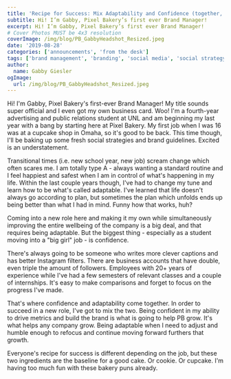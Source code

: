 ```yaml
---
title: 'Recipe for Success: Mix Adaptability and Confidence (together, in a medium sized bowl)'
subtitle: Hi! I’m Gabby, Pixel Bakery’s first ever Brand Manager!
excerpt: Hi! I’m Gabby, Pixel Bakery’s first ever Brand Manager! 
# Cover Photos MUST be 4x3 resolution
coverImage: /img/blog/PB_GabbyHeadshot_Resized.jpeg
date: '2019-08-28'
categories: ['announcements', 'from the desk']
tags: ['brand management', 'branding', 'social media', 'social strategy']
author:
  name: Gabby Giesler
ogImage:
  url: /img/blog/PB_GabbyHeadshot_Resized.jpeg
---
```

Hi! I'm Gabby, Pixel Bakery's first-ever Brand Manager! My title sounds super official and I even got my own business card. Woo! I'm a fourth-year advertising and public relations student at UNL and am beginning my last year with a bang by starting here at Pixel Bakery. My first job when I was 16 was at a cupcake shop in Omaha, so it's good to be back. This time though, I'll be baking up some fresh social strategies and brand guidelines. Excited is an understatement.

Transitional times (i.e. new school year, new job) scream change which often scares me. I am totally type A - always wanting a standard routine and I feel happiest and safest when I am in control of what's happening in my life. Within the last couple years though, I've had to change my tune and learn how to be what's called adaptable. I've learned that life doesn't always go according to plan, but sometimes the plan which unfolds ends up being better than what I had in mind. Funny how that works, huh?

Coming into a new role here and making it my own while simultaneously improving the entire wellbeing of the company is a big deal, and that requires being adaptable. But the biggest thing - especially as a student moving into a "big girl" job - is confidence.

There's always going to be someone who writes more clever captions and has better Instagram filters. There are business accounts that have double, even triple the amount of followers. Employees with 20+ years of experience while I've had a few semesters of relevant classes and a couple of internships. It's easy to make comparisons and forget to focus on the progress I've made.

That's where confidence and adaptability come together. In order to succeed in a new role, I've got to mix the two. Being confident in my ability to drive metrics and build the brand is what is going to help PB grow. It's what helps any company grow. Being adaptable when I need to adjust and humble enough to refocus and continue moving forward furthers that growth.

Everyone's recipe for success is different depending on the job, but these two ingredients are the baseline for a good cake. Or cookie. Or cupcake. I'm having too much fun with these bakery puns already.